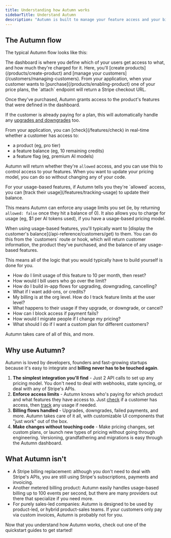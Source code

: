```yaml
---
title: Understanding how Autumn works
sidebarTitle: Understand Autumn
description: "Autumn is built to manage your feature access and your billing together. Learn how it all works."
---
```


## The Autumn flow

The typical Autumn flow looks like this:

<Steps>
<Step title="Define your pricing model in the Autumn dashboard">
The dashboard is where you define which of your users get access to what, and how much they're charged for it. Here, you'll [create products](/products/create-product) and [manage your customers](/customers/managing-customers).
</Step>
<Step title="Call attach when a customer wants to purchase a product">
From your application, when your customer wants to [purchase](/products/enabling-product) one of your price plans, the `attach` endpoint will return a Stripe checkout URL.

Once they've purchased, Autumn grants access to the product's features that were defined in the dashboard.

If the customer is already paying for a plan, this will automatically handle any [upgrades and downgrades](products/enabling-product#upgrades-and-downgrades) too.

</Step>

<Step title="Check whether a customer has access to something">
From your application, you can [check](/features/check) in real-time whether a customer has access to:

- a product (eg, pro tier)
- a feature balance (eg, 10 remaining credits)
- a feature flag (eg, premium AI models)

Autumn will return whether they're `allowed` access, and you can use this to control access to your features. When you want to update your pricing model, you can do so without changing any of your code.

</Step>

<Step title="Track usage for usage-based features">
For your usage-based features, if Autumn tells you they're `allowed` access, you can [track their usage](/features/tracking-usage) to update their balance.

This means Autumn can enforce any usage limits you set (ie, by returning `allowed: false` once they hit a balance of 0). It also allows you to charge for usage (eg, $1 per AI tokens used), if you have a usage-based pricing model.

</Step>

<Step title="Display customer's information and balances">
When using usage-based features, you'll typically want to [display the customer's balance](/api-reference/customers/get) to them. You can do this from the `customers` route or hook, which will return customer information, the product they've purchased, and the balance of any usage-based features.

</Step>
</Steps>

This means all of the logic that you would typically have to build yourself is done for you.

- How do I limit usage of this feature to 10 per month, then reset?
- How would I bill users who go over the limit?
- How do I build in-app flows for upgrading, downgrading, cancelling?
- What if I want add-ons, or credits?
- My billing is at the org level. How do I track feature limits at the user level?
- What happens to their usage if they upgrade, or downgrade, or cancel?
- How can I block access if payment fails?
- How would I migrate people if I change my pricing?
- What should I do if I want a custom plan for different customers?

Autumn takes care of all of this, and more.

## Why use Autumn?

Autumn is loved by developers, founders and fast-growing startups because it's easy to integrate and **billing never has to be touched again**.

1. **The simplest integration you'll find** - Just 2 API calls to set up any pricing model. You don't need to deal with webhooks, state syncing, or deal with any of Stripe's APIs.
2. **Enforce access limits** - Autumn knows who's paying for which product and what features they have access to. Just [check](/features/check.mdx) if a customer has access, then [track](/features/tracking-usage.mdx) any usage if needed.
3. **Billing flows handled** - Upgrades, downgrades, failed payments, and more. Autumn takes care of it all, with customizable UI components that "just work" out of the box.
4. **Make changes without touching code** - Make pricing changes, set custom plans, or launch new types of pricing without going through engineering. Versioning, grandfathering and migrations is easy through the Autumn dashboard.

## What Autumn isn't

- A Stripe billing replacement: although you don't need to deal with Stripe's APIs, you are still using Stripe's subscriptions, payments and invoicing.
- Another metered billing product: Autumn easily handles usage-based billing up to 100 events per second, but there are many providers out there that specialize if you need more.
- For purely sales-led companies: Autumn is designed to be used by product-led, or hybrid product-sales teams. If your customers only pay via custom invoices, Autumn is probably not for you.

Now that you understand how Autumn works, check out one of the quickstart guides to get started!
